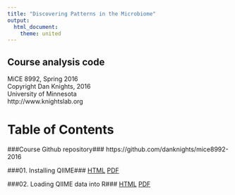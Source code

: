 ```yaml
---
title: "Discovering Patterns in the Microbiome"
output:
  html_document:
    theme: united
---
```


## Course analysis code
MiCE 8992, Spring 2016  
Copyright Dan Knights, 2016  
University of Minnesota  
http://www.knightslab.org


# Table of Contents

###Course Github repository###
https://github.com/danknights/mice8992-2016

###01. Installing QIIME###
[HTML](01.installing.qiime.html)   [PDF](01.installing.qiime.pdf)   

###02. Loading QIIME data into R###
[HTML](02.loading.data.html)   [PDF](02.loading.data.pdf)   

